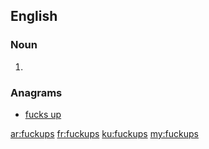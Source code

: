 ==English==

===Noun===
{{head|en}}

# {{plural of|fuckup}}

===Anagrams===
* [[fucks up#English|fucks up]]

[[ar:fuckups]]
[[fr:fuckups]]
[[ku:fuckups]]
[[my:fuckups]]